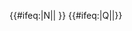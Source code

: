 {{#ifeq:{{{exclude}}}|N||{{NYCS time 2|N|icon=rushonly|text=僅繁忙時段停站|time={{{time|}}}}} {{NYCS br|time={{{time|}}}}}}} {{#ifeq:{{{exclude}}}|Q||{{NYCS time 2|Q|icon=alltimes|text=任何時候停站|time={{{time|}}}}}}}
